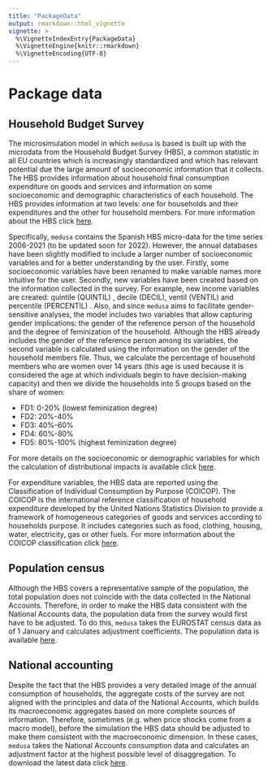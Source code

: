 ```yaml
---
title: "PackageData"
output: rmarkdown::html_vignette
vignette: >
  %\VignetteIndexEntry{PackageData}
  %\VignetteEngine{knitr::rmarkdown}
  %\VignetteEncoding{UTF-8}
---
```


# Package data 


## Household Budget Survey

The microsimulation model in which `medusa` is based  is built up with the microdata from the Household Budget Survey (HBS), a common statistic in all EU countries which is increasingly standardized and which has relevant potential due the large amount of socioeconomic information that it collects. The HBS provides information about household final consumption expenditure on goods and services and information on some socioeconomic and demographic characteristics of each household. The HBS provides information at two levels: one for households and their expenditures and the other for household members. For more information about the HBS click [here](https://ec.europa.eu/eurostat/web/household-budget-surveys).

Specifically, `medusa` contains the Spanish HBS micro-data for the time series 2006-2021 (to be updated soon for 2022). However, the annual databases have been slightly modified to include a larger number of socioeconomic variables and for a better understanding by the user.  Firstly, some socioeconomic variables have been renamed to make variable names more intuitive for the user. Secondly, new variables have been created based on the information collected in the survey. For example, new income variables are created: quintile (QUINTIL) , decile (DECIL), ventil (VENTIL) and percentile (PERCENTIL) . Also, and since `medusa` aims to facilitate gender-sensitive analyses, the model includes two variables that allow capturing gender implications: the gender of the reference person of the household and the degree of feminization of the household. Although the HBS already includes the gender of the reference person among its variables, the second variable is calculated using the information on the gender of the household members file. Thus, we calculate the percentage of household members who are women over 14 years (this age is used because it is considered the age at which individuals begin to have decision-making capacity) and then we divide the households into 5 groups based on the share of women:

- FD1: 0-20% (lowest feminization degree)
- FD2: 20%-40%
- FD3: 40%-60% 
- FD4: 60%-80% 
- FD5: 80%-100% (highest feminization degree)

For more details on the socioeconomic or demographic variables for which the calculation of distributional impacts is available click [here](https://bc3lc.github.io/medusa/articles/AvailableVariables.html).

For expenditure variables, the HBS data are reported using the Classification of Individual Consumption by Purpose (COICOP). The COICOP is the international reference classification of household expenditure developed by the United Nations Statistics Division to provide a framework of homogeneous categories of goods and services according to households purpose. It includes categories such as food, clothing, housing, water, electricity, gas or other fuels. For more information about the COICOP classification click [here](https://unstats.un.org/unsd/classifications/unsdclassifications/COICOP_2018_-_pre-edited_white_cover_version_-_2018-12-26.pdf).

## Population census 

Although the HBS covers a representative sample of the population, the total population does not coincide with the data collected in the National Accounts. Therefore, in order to make the HBS data consistent with the National Accounts data, the population data from the survey would first have to be adjusted. To do this, `medusa` takes the EUROSTAT census data as of 1 January and calculates adjustment coefficients. The population data is available [here](https://ec.europa.eu/eurostat/databrowser/view/tps00001/default/table?lang=en&category=t_demo.t_demo_pop).

## National accounting

Despite the fact that the HBS provides a very detailed image of the annual consumption of households, the aggregate costs of the survey are not aligned with the principles and data of the National Accounts, which builds its macroeconomic aggregates based on more complete sources of information. Therefore, sometimes (e.g. when price shocks come from a macro model), before the simulation the HBS data should be adjusted to make them consistent with the macroeconomic dimension. In these cases,  `medusa` takes the National Accounts consumption data and calculates an adjustment factor at the highest possible level of disaggregation. To download the latest data click [here](https://github.com/bc3LC/medusa/blob/main/inst/extdata/gcfhogares95_22.csv).

